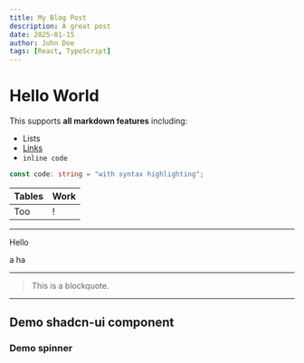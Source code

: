 ```yaml
---
title: My Blog Post
description: A great post
date: 2025-01-15
author: John Doe
tags: [React, TypeScript]
---
```


# Hello World

This supports **all markdown features** including:

- Lists
- [Links](https://example.com)
- `inline code`

```typescript
const code: string = "with syntax highlighting";
```

| Tables | Work |
| ------ | ---- |
| Too    | !    |

---

Hello

<div>a ha</div>

---

> This is a blockquote.

---

## Demo shadcn-ui component

### Demo spinner


<Spinner className="size-8" />
